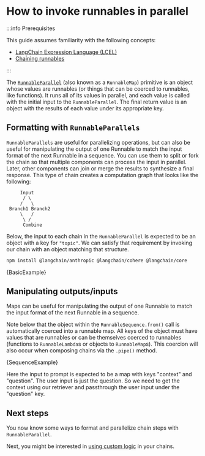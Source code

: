 # How to invoke runnables in parallel

:::info Prerequisites

This guide assumes familiarity with the following concepts:

- [LangChain Expression Language (LCEL)](/docs/concepts/#langchain-expression-language)
- [Chaining runnables](/docs/how_to/sequence/)

:::

The [`RunnableParallel`](https://api.js.langchain.com/classes/langchain_core.runnables.RunnableParallel.html) (also known as a `RunnableMap`) primitive is an object whose values are runnables (or things that can be coerced to runnables, like functions).
It runs all of its values in parallel, and each value is called with the initial input to the `RunnableParallel`. The final return value is an object with the results of each value under its appropriate key.

## Formatting with `RunnableParallels`

`RunnableParallels` are useful for parallelizing operations, but can also be useful for manipulating the output of one Runnable to match the input format of the next Runnable in a sequence. You can use them to split or fork the chain so that multiple components can process the input in parallel. Later, other components can join or merge the results to synthesize a final response. This type of chain creates a computation graph that looks like the following:

```text
     Input
      / \
     /   \
 Branch1 Branch2
     \   /
      \ /
      Combine
```

Below, the input to each chain in the `RunnableParallel` is expected to be an object with a key for `"topic"`.
We can satisfy that requirement by invoking our chain with an object matching that structure.


<IntegrationInstallTooltip></IntegrationInstallTooltip>

```bash npm2yarn
npm install @langchain/anthropic @langchain/cohere @langchain/core
```


<CodeBlock language="typescript">{BasicExample}</CodeBlock>

## Manipulating outputs/inputs

Maps can be useful for manipulating the output of one Runnable to match the input format of the next Runnable in a sequence.

Note below that the object within the `RunnableSequence.from()` call is automatically coerced into a runnable map. All keys of the object must
have values that are runnables or can be themselves coerced to runnables (functions to `RunnableLambda`s or objects to `RunnableMap`s).
This coercion will also occur when composing chains via the `.pipe()` method.


<CodeBlock language="typescript">{SequenceExample}</CodeBlock>

Here the input to prompt is expected to be a map with keys "context" and "question". The user input is just the question. So we need to get the context using our retriever and passthrough the user input under the "question" key.

## Next steps

You now know some ways to format and parallelize chain steps with `RunnableParallel`.

Next, you might be interested in [using custom logic](/docs/how_to/functions/) in your chains.
